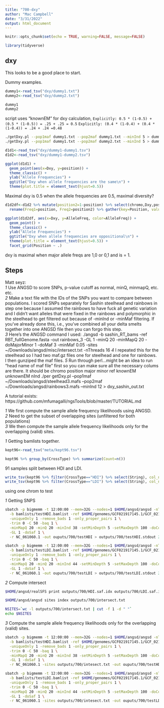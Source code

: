 ```yaml
---
title: "700-dxy"
author: "Mac Campbell"
date: "3/31/2022"
output: html_document
---
```


```r
knitr::opts_chunk$set(echo = TRUE, warning=FALSE, message=FALSE)
```

```r
library(tidyverse)
```

## dxy

This looks to be a good place to start.

Dummy examples.

```r
dummy1<-read_tsv("dxy/dummy1.txt")
dummy2<-read_tsv("dxy/dummy2.txt")

dummy1
dummy2
```
script uses "knownEM"   for dxy calculation, 
`Explicitly: 0.5 * (1-0.5) + (0.5 * (1-0.5)) = .25 + .25 = 0.5`
`Explicitly: (0.4 * (1-0.4) + (0.4 * (1-0.4)) = .24 + .24 =0.48`

```sh
./getDxy.pl --pop1maf dummy1.txt --pop2maf dummy1.txt --minInd 5 > dummy1-dummy1.tsv #same allele freqs
./getDxy.pl --pop1maf dummy1.txt --pop2maf dummy2.txt --minInd 5 > dummy1-dummy2.tsv #opposite allele freqs
```

```r
d1d1<-read_tsv("dxy/dummy1-dummy1.tsv")
d1d2<-read_tsv("dxy/dummy1-dummy2.tsv")
```


```r
ggplot(d1d1) +
  geom_point(aes(x=Dxy, y=position)) +
  theme_classic() +
  ylab("Allele Frequencies") +
  ggtitle("Dxy when allele frequencies are the same\n") +
  theme(plot.title = element_text(hjust=0.5))
```

Maximal dxy is 0.5 when the allele frequencies are 0.5, maximal diversity?

```r
d1d2df<-d1d2 %>% mutate(position2=1-position) %>% select(chromo,Dxy,position,position2) %>% 
  rename(Freq1=position, Freq2=position2) %>% gather(key=Position, value=AlleleFreq, 3:4)
```

```r
ggplot(d1d2df, aes(x=Dxy, y=AlleleFreq, color=AlleleFreq)) +
  geom_point() +
  theme_classic() +
  ylab("Allele Frequencies") +
  ggtitle("Dxy when allele frequencies are oppositional\n") +
  theme(plot.title = element_text(hjust=0.5)) +
  facet_grid(Position ~ .)
```

dxy is maximal when major allele freqs are 1,0 or 0,1 and is = 1.

## Steps

Matt seyz:    
_1_ Use ANGSD to score SNPs, p-value cutoff as normal, minQ, minmapQ, etc. etc.     
_2_ Make a text file with the IDs of the SNPs you want to compare between populations. I scored SNPs separately for Sashin steelhead and rainbows in step one because I assumed the rainbows to have fuck all genetic variation and I didn’t want alleles that were fixed in the rainbows and polymorphic in the steelhead to get filtered out because of -minInd or -minMaf filtering. If you’ve already done this, i.e., you’ve combined all your delta smelts together into one ANGSD file then you can forgo this step.     
_3_ Here’s the ANGSD command I used: ./angsd -b sashin_RT_bams -ref RBT_fullGenome.fasta -out rainbows_3 -GL 1 -minQ 20 -minMapQ 20 -doMajorMinor 1 -doMaf 3 -minMaf 0.05 -sites ~/Downloads/angsd/misc/intersect.txt -nThreads 16 
_4_ I repeated this for the steelhead so I had two maf.gz files one for steelhead and one for rainbows. I then gunziped the maf files.
_5_ Run through perl…might be an idea to run “head name of maf file” first so you can make sure all the necessary colums are there. It should be chromo position major minor ref knownEM unknownEM nInd ./per getDxy.pl –pop1maf ~/Downloads/angsd/steelhead3.mafs –pop2maf ~/Downloads/angsd/rainbows3.mafs –minInd 12 > dxy_sashin_out.txt  
 
A tutorial exists: https://github.com/mfumagalli/ngsTools/blob/master/TUTORIAL.md    

_1_ We first compute the sample allele frequency likelihoods using ANGSD.    
_2_ Need to get the subset of overlapping sites (unfiltered for both populations)     
_3_ We then compute the sample allele frequency likelihoods only for the overlapping (valid) sites.    

_1_ Getting bamlists together.

```r
kept96<-read_tsv("meta/kept96.tsv")

kept96 %>% group_by(CrossType) %>% summarize(Count=n())
```

91 samples split between HDI and LDI.

```r
write_tsv(kept96 %>% filter(CrossType=="HDI") %>% select(String), col_names = FALSE, file = "bamlists/testHDI.bamlist")
write_tsv(kept96 %>% filter(CrossType=="LDI") %>% select(String), col_names = FALSE, file = "bamlists/testLDI.bamlist")
```

using one chrom to test 

_1_ Getting SNPS     

```sh
sbatch -p bigmemm -t 12:00:00 --mem=32G --nodes=1 $HOME/angsd/angsd -nThreads 6 \
  -b bamlists/testHDI.bamlist -ref $HOME/genomes/GCF021917145.1/GCF_021917145.1_fHypTra1_genomic.fna \
  -uniqueOnly 1 -remove_bads 1 -only_proper_pairs 1 \
  -trim 0 -C 50 -baq 1 \
  -minMapQ 20 -minQ 20 -minInd 38 -setMinDepth 5 -setMaxDepth 100 -doCounts 1 \
  -GL 1 -doSaf 1 \
  -r NC_061060.1 -out ouputs/700/testHDI > outputs/700/testHDI.stdout 2> outputs/700/testHDI.stderr &

sbatch -p bigmemm -t 12:00:00 --mem=32G --nodes=1 $HOME/angsd/angsd -nThreads 6 \
  -b bamlists/testLDI.bamlist -ref $HOME/genomes/GCF021917145.1/GCF_021917145.1_fHypTra1_genomic.fna \
  -uniqueOnly 1 -remove_bads 1 -only_proper_pairs 1 \
  -trim 0 -C 50 -baq 1 \
  -minMapQ 20 -minQ 20 -minInd 44 -setMinDepth 5 -setMaxDepth 100 -doCounts 1 \
  -GL 1 -doSaf 1 \
  -r NC_061060.1 -out ouputs/700/testLDI > outputs/700/testLDI.stdout 2> outputs/700/testLDI.stderr &
```

_2_ Compute intersect

```sh
$HOME/angsd/realSFS print outputs/700/HDI.saf.idx outputs/700/LDI.saf.idx | cut -f 1-2 > outputs/700/intersect.txt

$HOME/angsd/angsd sites index outputs/700/intersect.txt

NSITES=`wc -l outputs/700/intersect.txt | cut -f 1 -d " "`
echo $NSITES
```

_3_ Compute the sample allele frequency likelihoods only for the overlapping (valid) sites.

```sh
sbatch -p bigmemm -t 12:00:00 --mem=32G --nodes=1 $HOME/angsd/angsd -nThreads 6 \
  -b bamlists/testHDI.bamlist -ref $HOME/genomes/GCF021917145.1/GCF_021917145.1_fHypTra1_genomic.fna \
  -uniqueOnly 1 -remove_bads 1 -only_proper_pairs 1 \
  -trim 0 -C 50 -baq 1 \
  -minMapQ 20 -minQ 20 -minInd 38 -setMinDepth 5 -setMaxDepth 100 -doCounts 1 \
  -GL 1 -doSaf 1 \
  -r NC_061060.1 -sites outputs/700/intesect.txt -out ouputs/700/testHDI > outputs/700/testHDI.stdout 2> outputs/700/testHDI.stderr &

sbatch -p bigmemm -t 12:00:00 --mem=32G --nodes=1 $HOME/angsd/angsd -nThreads 6 \
  -b bamlists/testLDI.bamlist -ref $HOME/genomes/GCF021917145.1/GCF_021917145.1_fHypTra1_genomic.fna \
  -uniqueOnly 1 -remove_bads 1 -only_proper_pairs 1 \
  -trim 0 -C 50 -baq 1 \
  -minMapQ 20 -minQ 20 -minInd 44 -setMinDepth 5 -setMaxDepth 100 -doCounts 1 \
  -GL 1 -doSaf 1 \
  -r NC_061060.1 -sites outputs/700/intesect.txt -out ouputs/700/testLDI > outputs/700/testLDI.stdout 2> outputs/700/testLDI.stderr &
```




